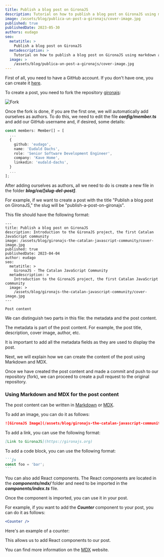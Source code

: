 ```yaml
---
title: Publish a blog post on GironaJS
description: Tutorial on how to publish a blog post on GironaJS using markdown and react (mdx)
image: /assets/blog/publica-un-post-a-gironajs/cover-image.jpg
published: true
publishedDate: 2023-05-30
authors: eudago
seo:
  metatitle: >
    Publish a blog post on GironaJS
  metadescription: >
    Tutorial on how to publish a blog post on GironaJS using markdown and react (mdx)
  image: >
    /assets/blog/publica-un-post-a-gironajs/cover-image.jpg
---
```


First of all, you need to have a GitHub account. If you don't have one, you can create it [here](https://github.com).

To create a post, you need to fork the repository [gironajs](https://github.com/gironajs/gironajs.com):

![Fork](/assets/blog/publica-un-post-a-gironajs/github-fork.png)

Once the fork is done, if you are the first one, we will automatically add ourselves as authors. To do this, we need to edit the file **_config/member.ts_** and add our GitHub username and, if desired, some details:

```ts:config/member.ts
const members: Member[] = [
  ...
  {
    github: 'eudago',
    name: 'Eudald Dachs',
    role: 'Senior Software Development Engineer',
    company: 'Kave Home',
    linkedin: 'eudald-dachs',
  }
  ...
];
```

After adding ourselves as authors, all we need to do is create a new file in the folder **_blog/ca/[slug-del-post]_**.

For example, if we want to create a post with the title "Publish a blog post on GironaJS," the slug will be "publish-a-post-on-gironajs".

This file should have the following format:

```markdown:blog/en/publish-a-post-on-gironajs.mdx
---
title: Publish a blog post on GironaJS
description: Introduction to the GironaJS project, the first Catalan JavaScript community
image: /assets/blog/gironajs-the-catalan-javascript-community/cover-image.jpg
published: true
publishedDate: 2023-04-04
author: eudago
seo:
  metatitle: >
    GironaJS - The Catalan JavaScript Community
  metadescription: >
    Introduction to the GironaJS project, the first Catalan JavaScript community
  image: >
    /assets/blog/gironajs-the-catalan-javascript-community/cover-image.jpg
---

Post content
```

We can distinguish two parts in this file: the metadata and the post content.

The metadata is part of the post content. For example, the post title, description, cover image, author, etc.

It is important to add all the metadata fields as they are used to display the post.

Next, we will explain how we can create the content of the post using Markdown and MDX.

Once we have created the post content and made a commit and push to our repository (fork), we can proceed to create a pull request to the original repository.

### Using Markdown and MDX for the post content

The post content can be written in [Markdown](https://www.markdownguide.org/basic-syntax/) or [MDX](https://mdxjs.com/).

To add an image, you can do it as follows:

```markdown
![GironaJS Image](/assets/blog/gironajs-the-catalan-javascript-community/cover-image.jpg)
```

To add a link, you can use the following format:

```markdown
[Link to GironaJS](https://gironajs.org)
```

To add a code block, you can use the following format:

````markdown
```js
const foo = 'bar';
```
````

You can also add React components. The React components are located in the **_components/mdx/_** folder and need to be imported in the **_components/index.ts_** file.

Once the component is imported, you can use it in your post.

For example, if you want to add the **_Counter_** component to your post, you can do it as follows:

```jsx
<Counter />
```

Here's an example of a counter:

<Counter />

This allows us to add React components to our post.

You can find more information on the [MDX](https://mdxjs.com/) website.
